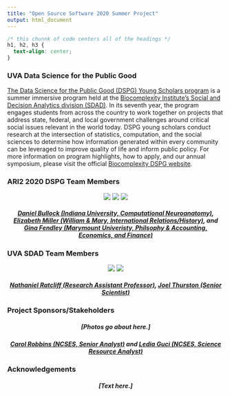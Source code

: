 ```yaml
---
title: "Open Source Software 2020 Summer Project"
output: html_document
---
```


```css
/* this chunnk of code centers all of the headings */
h1, h2, h3 {
  text-align: center;
}
```

### UVA Data Science for the Public Good 

[The Data Science for the Public Good (DSPG) Young Scholars program](https://biocomplexity.virginia.edu/social-decision-analytics/dspg-program) is a summer immersive program held at the [Biocomplexity Institute’s Social and Decision Analytics division (SDAD)](https://biocomplexity.virginia.edu/social-decision-analytics). In its seventh year, the program engages students from across the country to work together on projects that address state, federal, and local government challenges around critical social issues relevant in the world today. DSPG young scholars conduct research at the intersection of statistics, computation, and the social sciences to determine how information generated within every community can be leveraged to improve quality of life and inform public policy. For more information on program highlights, how to apply, and our annual symposium, please visit the official [Biocomplexity DSPG website]((https://biocomplexity.virginia.edu/social-decision-analytics/dspg-program)).

### ARI2 2020 DSPG Team Members 

<center>
![](/daniel.jpg) ![](/liz.jpg) ![](/gina.jpeg) 
</center>

##### [Daniel Bullock (Indiana University, Computational Neuroanatomy)](https://github.com/DanNBullock), [Elizabeth Miller (William & Mary, International Relations/History)](https://github.com/lizhmil), and [Gina Fendley (Marymount Univeristy, Philsophy & Accounting, Economics, and Finance)](https://github.com/gina-fendley) {style=text-align:center}
###

### UVA SDAD Team Members 

<center>

![](/nat.jpg) ![](/joel.jpg)

</center>

##### [Nathaniel Ratcliff (Research Assistant Professor)](https://biocomplexity.virginia.edu/nathaniel-ratcliff), [Joel Thurston (Senior Scientist)](https://biocomplexity.virginia.edu/joel-thurston) {style=text-align:center}

### Project Sponsors/Stakeholders 

##### [Photos go about here.] {style=text-align:center}

##### [Carol Robbins (NCSES, Senior Analyst)](https://www.nsf.gov/staff/staff_bio.jsp?lan=crobbins&from_org=) and [Ledia Guci (NCSES, Science Resource Analyst)](https://www.nsf.gov/staff/staff_bio.jsp?lan=lguci&from_org=) {style=text-align:center}

### Acknowledgements  

##### [Text here.] {style=text-align:center}